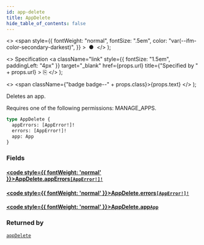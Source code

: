 ```yaml
---
id: app-delete
title: AppDelete
hide_table_of_contents: false
---
```


  <>
    <span
      style={{
        fontWeight: "normal",
        fontSize: ".5em",
        color: "var(--ifm-color-secondary-darkest)",
      }}
    >
      &nbsp;●&nbsp;
    </span>
  </>
);

  <>
    Specification
    <a
      className="link"
      style={{ fontSize: "1.5em", paddingLeft: "4px" }}
      target="\_blank"
      href={props.url}
      title={"Specified by " + props.url}
    >
      ⎘
    </a>
  </>
);

  <>
    <span className={"badge badge--" + props.class}>{props.text}</span>
  </>
);

Deletes an app.

Requires one of the following permissions: MANAGE_APPS.

```graphql
type AppDelete {
  appErrors: [AppError!]!
  errors: [AppError!]!
  app: App
}
```

### Fields

#### [<code style={{ fontWeight: 'normal' }}>AppDelete.<b>appErrors</b></code>](#)<Bullet />[`[AppError!]!`](../../../api-reference/apps/objects/app-error) <Badge class="secondary" text="non-null"/> <Badge class="secondary" text="object"/> <Badge class="secondary" text="apps"/>

>

#### [<code style={{ fontWeight: 'normal' }}>AppDelete.<b>errors</b></code>](#)<Bullet />[`[AppError!]!`](../../../api-reference/apps/objects/app-error) <Badge class="secondary" text="non-null"/> <Badge class="secondary" text="object"/> <Badge class="secondary" text="apps"/>

>

#### [<code style={{ fontWeight: 'normal' }}>AppDelete.<b>app</b></code>](#)<Bullet />[`App`](../../../api-reference/apps/objects/app) <Badge class="secondary" text="object"/> <Badge class="secondary" text="apps"/>

>

### Returned by

[`appDelete`](../../../api-reference/apps/mutations/app-delete) <Badge class="secondary" text="mutation"/>
